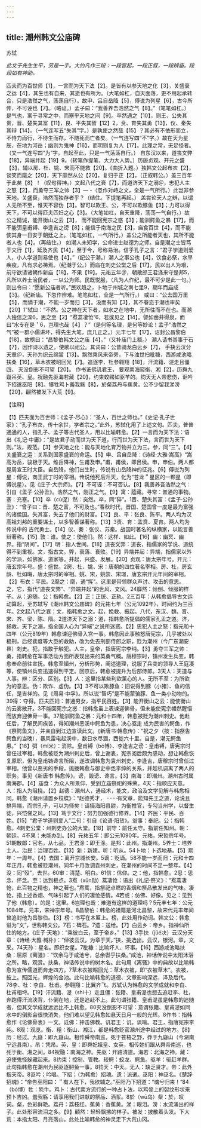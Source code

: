 ```yaml
---
---
---
```

title: 潮州韩文公庙碑
---



苏轼

*此文于先生生平，另是一手。大约凡作三段：一段冒起，一段正叙，一段辨庙。段段如有神助。*

匹夫而为百世师【1】，一言而为天下法【2】。是皆有以参天地之化【3】，关盛衰之运【4】，其生也有自来，其逝也有所为。（大笔如杠，自天面落，更不用起承转合，只是浩然之气，荡荡自行）。故申、吕自岳降【5】，傅说为列星【6】，古今所传，不可诬也【7】。（略证。）孟子曰：“我善养吾浩然之气【8】。”（笔笔如杠。）是气也，寓于寻常之中，而塞乎天地之间【9】。卒然遇之【10】，则王、公失其贵，晋、楚失其富【11】，良、平失其智【12】2，贲、育失其勇【13】，仪、秦失其辩【14】。（一气连写五“失其”字。）是孰使之然哉【15】？其必有不依形而立，不恃力而行，不待生而存，不随死而亡者矣。（一气连写四“不”字。）故在天为星辰，在地为河岳；幽则为鬼神【16】，而明则复为人【17】。此理之常，无足怪者。（又一气连写四“为”字。自起至此，只是一气荡荡自行。）
自东汉以来，道丧文弊【18】，异端并起【19】9。（转笔作提笔，大力大人势。）历唐贞观、开元之盛【3】，辅以房、杜、姚、宋而不能救【20】。《曲折入题。）独韩文公起布衣【2】，谈笑而麾之【20】，天下靡然从公【20】，复归于正【2】，（正叙韩公。）盖三百年于此矣【8】！（叹句得神。）文起八代之衰【7】，而道济天下之溺＠，忠犯人主之怒【2】，而勇夺三军之帅【3】—
-（忽作对峙之文，全是一气所行。）此岂非参天地，关盛衰，浩然而独存者乎？（结住。下提笔再起。）
盖尝论天人之辨，以谓人无所不至，惟天不容伪【3】。智可以欺王、公，不可以欺豚鱼【3】；力可以得天下，不可以得匹夫匹妇之心【3】。（大笔如杠，自天重降，荡荡一气自行。）故公之精诚，能开衡山之云【3】，
而不能回宪宗之惑【3】；能驯鳄鱼之暴【17】，而不能弭皇甫镈、李逢吉之谤【8】；能信于南海之民【3】，庙食百世【4】，而不能使其身一日安于朝廷之上。（笔笔如杠，一气所行。）盖公之所能者天也，其所不能者人也【4】。（再结住。）
如潮人未知学，公命进士赵德为之师。自是潮之士皆笃于文行【1】，延及齐民【14】，至于今，号称易治。信乎孔子之言：“君子学道则爱人，小人学道则易使也【4】。”（纪公于潮。）潮人之事公也【4】，饮食必祭，水旱疾疫，凡有求必祷焉。（纪潮于公。）而庙在刺史公堂之后【17】，民以出人为艰，前守欲请诸朝作新庙【18】，不果【19】。元祐五年＠，朝散郎王君涤来守是邦5，凡所以养士治民者，一以公为师。民既悦服，（凡为人作纪，最不可少是此一句。）则出令曰：“愿新公庙者听。”民欢趋之，卜地于州城之南七里9，期年而庙成【3】。（纪新庙。下忽作辨难。笔笔如杠，全是一气所行。）
或曰：“公去国万里【5】，而谪于潮，不能一岁而归【3】。没而有知【3】，其不眷恋于潮也审矣【20】1”轼曰：“不然。公之神在天下者，如水之在地中，无所往而不在也。而潮人独信之深6，思之至【2】“焄蒿凄怆”6，若或见之【14】。譬如凿井得泉，而曰“水专在是＇6，岂理也哉【4】？”（是何等名理，是何等妙论！孟子“浩然之气”被一群小儒讲坏，得先生大笔，庶几正之。）元丰七年【17】，诏封公昌黎伯【18】，故榜曰：“昌黎伯韩文公之庙【4】。”（又补庙门上额。）
潮人请书其事于石【7】，因作诗以遗之，使歌以祀公。其词曰：公昔骑龙白云乡【7】，
手抉云汉分天章＠，天孙为织云绵裳【13】。飘然乘风来帝旁，下与浊世扫秕糠，西游咸池略扶桑【16】，草木衣被昭回光【7】。追逐李、杜参翱翔【18】，汗流籍、湜走且僵四，
灭没倒影不可望【20】。
作书诋佛讥君王，
要观南海窥衡、湘【2】，历舜九嶷吊英、皇。祝融先驱海若藏【20】，约束蛟鳄如驱羊的。钧天无人帝悲伤，讴吟下招遣巫阳【8】。犦牲鸡卜羞我觞【8】，於粲荔丹与蕉黄。公不少留我涕滂【20】，翩然被发下大荒【9】。

【注释】

【1】匹夫面为百世师：《孟子·尽心》：“圣人，百世之师也。”《史记·孔子世家》：“孔子布衣，传十余世，学者宗之。”此外，苏轼化用了上述文句。匹夫，普普通通的人，指孔子、孟子等古代圣人，用以比喻韩愈。【2】一言而为天下法：语出《礼记·中庸》：“是故君子动而世为天下道，行而世为天下法，言而世为天下则。”法，规范。【3】参天地之化：能与天地化育万物并立为三。参，同“三”。【4】关盛衰之运：关系到国家盛衰的命运。【5】申、吕自岳降：《诗经·大雅·嵩高》“嵩高为岳，骏极于天。维岳降神，生甫及申。”甫，甫侯，即吕侯。申，申伯。两人都是周宣王时大臣。自岳降，他们出生时，传说有山岳降神的征兆。【6】傅说为列星：傅说，商王武丁时的宰相。传说他死后升天，化为“苍龙＂星区的一颗星（即傅说星）。见《庄子·大宗师》。【7】不可诬：不可否认。【8】我善养吾浩然之气：引自《孟子·公孙丑》。浩然之气，刚正之气。【9】寓：蕴藏。寻常：普通的事物。塞：充塞。【10】卒（cù促）然：突然。卒，同“猝”。1晋、楚失其富：《孟子·公孙丑》：“曾子曰：晋、楚之富，不可及也。”春秋时代，晋国、楚国曾一度是最为富强的诸侯国。失其富，失去了他们的财富。【12】良、平：张良、陈平。两人均为汉高祖刘邦的重要谋士，以多智善谋著称。【13】3责、育：孟贲、夏育。两人均为传说中的
古代勇士。【14】仪、秦：张仪、苏秦。战国时著名的纵横家，以能言善辩著称。【15】敦：谁。使之：使他们。然：这样、如此。【16】幽：幽冥、幽界。指“阴间”。【17】明：指人世间。【18】道丧文弊：道丧，指儒家的学说、道统得不到重视。文，指古文。弊，衰落、衰败。【19】异端并起：异端，指儒家以外的学派，如佛家、道家等。并起，兴盛、发展。【20】贞观：唐太宗年号。开元：唐玄宗年号。盛：盛世。2房、杜、姚、宋：唐朝的四位著名宰相。房、杜，房玄龄、杜如晦，唐太宗时的宰相。姚、宋，姚崇、宋璟，唐玄宗开元年间的宰相。【2】布衣：平民。2麾之：麾，通“挥”。这里是带领群众声讨、攻击的意思。之，它，指代“道丧文弊”、“异端并起”的世风、文风。24靡然：倾倒、倾服的样子。从：追随。公：指韩愈。【2】正：正统、正轨。2三百年：从韩愈倡导古文运动算起，至苏轼写《潮州韩文公庙碑》的元祐七年（公元1092年），时间约为三百年。2文起八代之衰：文，指韩愈之文。起，挽救、振起。八代，东汉、魏、晋、宋、齐、梁、陈、隋。2道济天下之溺：道，指韩愈所提倡的儒家孔孟之道。济，拯救。天下之溺，指全国人心为“异端”之说所迷惑。【2】忠犯人主之怒：指元和十四年（公元819年）韩愈谏迎佛骨入宫一事。韩愈因此事触怒唐宪宗，几乎被处以极刑，后经裴度等大臣的救助，改为免去刑部侍郎之职，贬为潮州（今广东潮安县）刺史。犯，指敢于触犯。人主，皇帝，指唐宪宗李纯。【3】勇夺三军之帅：勇，指韩愈在军事活动方面所表现出来的英勇气概。唐穆宗时，镇州发生兵变，韩愈奉命前往宣抚。韩愈至镇州，分析形势，阐述道理，说服了兵变的领导人王庭凑等，使镇州兵变迅速得到平定。回京后，韩愈被提升为后部侍郞。3天人：天道与人事。辨：区分、区别。【3】人：这里指某些利欲薰心的人。无所不至：为所欲为的意思。伪：欺诈、虚伪。【3】3不可以欺豚鱼：旧说得到豚（小猪）、鱼的信任，是吉祥的。见《周易·中孚》。所以说“智巧”是不能蒙骗豚、鱼一类小动物的。39得：夺得。匹夫匹妇：普通男女，指平民百姓。【3】能开衡山之云：能使衡山的云雾散开。3不能回宪宗之惑：指韩愈虽上表谏迎佛骨，但未能使宪宗幡然醒悟而放弃迎佛骨一事。37能驯鳄鱼之暴：元和十四年，韩愈被贬为潮州刺史。他赴任后，了解民间疾苦，得知潮州恶溪中鳄鱼为患，决心驱走
成为民害的鳄鱼，作《祭鳄鱼文》，并亲自到江边宣读此文。《新唐书·韩愈传》：“祝之夕（按：指祭告鳄鱼的当晚），暴风雷电起溪中，数日水尽涸，西徙六十里。自是，潮无鳄鱼患。”【18】弭（mǐ米）：消除。皇甫镈（bó博）、李逢吉之谤：皇甫镈，唐宪宗时曾任过宰相。韩愈被贬为潮州剌史后，曾上谢表，宪宗阅后颇为感动，想让韩愈恢复原职，但为皇甫铸谗言所阻，遂改调韩愈为袁州刺史。李逢吉，唐穆宗时曾任过宰相。他曾以恶劣的手段，挑拨韩愈与御史中丞李绅的关系，并趁机调离了两人的职务。事见《新唐书·韩愈传》。谤，毁谤、谗言。【3】南海：即潮州。潮州古时属南海郡。【4】庙食：为众人所景仰、受到立庙祭祀的殊荣。4天：指顺应天意。人：指人为阻挠。【2】赵德：潮州人，通经术，能文，政治及文学见解与韩愈相同。韩愈《潮州请置乡校牒》：“赵德秀才，
·······有文章，能知先王之道，论说且排异端，而宗孔子，可以为师矣！请摄海阳县尉，为衡推官，专勾当州学，以督生徒，兴恺悌之风。【13】笃于文行：努力加强德行修养。【14】齐民：平民、百姓。【15】“君子学道则爱人”二句：引自《论语·阳货》。翁事：奉祀。公：指韩愈。4刺史公堂：州刺史办公的大堂。【18】前守：前任太守。指前任知州。朝：朝廷。4不果：未能办到。【8】元祐五年：即公元1090年。元祐，宋哲宗年号。51朝散郎：官名，从七品。王君涤：即王涤。是邦：此州。指潮州。5养士：培养士人。治民：治理百姓。【13】新：新建。听：听从。54卜地：卜选地基。【5】期年：一周年。【4】去国：离开京城长安。5谪：贬谪。58不能一岁而归：元和十四年正月，韩愈被贬潮州，同年十月改调袁州刺史，在潮州的时间不足一整年。【4】没：同“殁”，去世。60审：清楚、明白。61信：信仰。之：他，指韩愈。2思：思念、怀念。至：达到极点。3焄（xūn勋）蒿凄怆：语出《礼记·祭义》：“焄蒿凄怆，此百物之精也，神之著也。”焄蒿，指祭祀点燃的香烟和祭品散发出的气味。凄怆，指上述香烟、气味引起了人们的凄怆感情。4若或：仿佛、好像。见之：见到了他（韩愈）。的是：这里。6岂理也哉：难道有这样的道理吗？5元丰七年：公元1084年。元丰，宋神宗年号。8昌黎伯：韩愈的祖籍是河北昌黎，故宋代元丰年间曾追封他为昌黎伯。【3】榜：书写在木匾上。榜，此处用作动词。韩文公：韩愈谥为“文”，世称韩文公。7石：碑石。7遗：送给。【7】白云乡：帝乡。指神仙所住的地方。《庄子·天地》：“乘彼白云，至于帝乡。”【13】3手抉（jüé决）云汉分天章：《诗经·大雅·棫朴》：“倬彼云汉，为章于天。”挟，挑选出。云汉，银河。章，文采。74天孙：星名。即织女星。7秕糠：比喻坏人、坏事。【16】西游咸池略扶桑：屈原《离骚》：“饮余马于咸池兮，总余辔乎扶桑。”咸池，神话传说中太阳沐浴之所。略，观赏。扶桑，神话传说中的树木名。此句用《离骚》中的典故以比喻韩愈为宣传儒道而奔走四方。7草木衣被昭回光：草木衣被，即“衣被草木”。衣被，披上。照回光，辉煌的金池。此句比喻韩愈的道德、文章影响深远，泽及后代。78李、杜：李白、杜甫。参翱翔：比翼齐飞。苏轼认为韩愈的文学成就和李白、杜甫相埒。【19】汗流籍、湜（shí十）走且僵：张籍、皇甫湜也想去追赶李、杜，奔跑得汗流浃背，仆倒在地，还是追赶不上。此句谓张籍、皇甫湜虽是韩愈的追随者，但其文学成就远远比不上韩愈。80灭没倒影不可望：意谓张籍、皇甫湜如同水中的倒影会很快消失，他们难以望见韩愈如悬天日月一般的光辉。8作书：指韩愈作《论佛骨表》一文。诋佛：抨击佛教。讥君王：讥，讽喻。君王，指唐宪宗李纯。8观：观览。衡、粗：衡山、湘江，都是韩愈贬官潮州途中经过的地方。【8】历：经过。九嶷：即九嶷山。相传舜帝南巡，死于苍梧之野，莽于九嶷山（今湖南宁远县南）。吊：凭吊。英、皇：即舜妃娥皇、女英，相传她们跟从舜帝南巡，也死于衡、湘之间。84祝融：南海之神。先驱：开路清道。海若：北海之神。藏：迫使鬼怪躲藏起来。8约束：控制、管教。较鳄：蛟龙、鳄鱼。驱羊：驱赶羊群。此句指韩愈在潮州为民驱逐鲟鱼一事。8钧天：中天。无人：缺乏贤才。帝：此外指天帝。8讴吟；吟唱。下招；（为韩愈）招魂。遗：派遣。巫阳：神巫名。《楚辞·招魂》：“帝告巫阳曰：＂有人在下，我欲辅之。”巫阳乃下招道：“魂兮归来！”84（bó博）牲：牦牛。鸡卜：古代南方流行的一种占卜法，以鸡骨上的裂纹形状来预卜吉凶。羞我觞：请享用我们进献的祭品、酒浆。8於（wū乌）粲：於，叹词。粲，色彩鲜艳。荔丹：荔枝红。蕉黄：香蕉黄。涕：眼泪。滂：水流涌出的样子。此处形容流泪之多。【9】顧然：轻轻飘拂的样子。被发：披散着头发。下大荒：本指太阳、月亮落山。此处比喻韩愈的神灵走下大荒山冈。